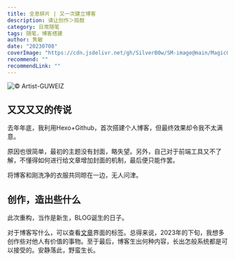 ```yaml
---
title: 全息碎片 | 又一次建立博客
description: 请让创作＞捣鼓
category: 日常随笔
tags: 随笔，博客搭建
author: 隽敏
date: "20230708"
coverImage: "https://cdn.jsdelivr.net/gh/SilverB0w/SM-image@main/MagicGirl-2.jpg"
recommend: ""
recommendLink: ""
---
```


![© Artist-GUWEIZ](https://cdn.jsdelivr.net/gh/SilverB0w/SM-image@main/MagicGirl-2.jpg)

## 又又又又的传说
去年年底，我利用Hexo+Github，首次搭建个人博客，但最终效果却令我不太满意。

原因也很简单，最初的主题没有封面，略失望。另外，自己对于前端工具又不了解，不懂得如何进行给文章增加封面的机制，最后便只能作罢。

将博客和刚洗净的衣服共同晾在一边，无人问津。

## 创作，造出些什么
此次重构，当作是新生，BLOG诞生的日子。

对于博客写什么，可以查看[文章](https://www.silver-moon.cc/blog)界面的标签。总得来说，2023年的下旬，我想多创作些对他人有价值的事物。至于最后，博客生出何种内容，长出怎般系统都是可以接受的。安静落此，野蛮生长。
